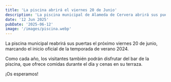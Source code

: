 ```yaml
---
title: 'La piscina abrirá el viernes 20 de Junio'
description: 'La piscina municipal de Alameda de Cervera abrirá sus puertas el 20 de Junio'
date: '12 Jun 2025'
pubDate: '2025-06-12'
image: '/images/piscina.webp'
---
```


La piscina municipal reabrirá sus puertas el próximo viernes 20 de junio, marcando el inicio oficial de la temporada de verano 2024.

Como cada año, los visitantes también podrán disfrutar del bar de la piscina, que ofrece comidas durante el día y cenas en su terraza.

¡Os esperamos!
